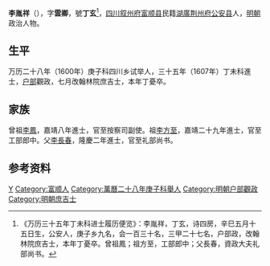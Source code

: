 '''李胤祥'''（{{bd|1581年||1607年||}}），字'''雲卿'''，號'''丁玄'''<ref>《万历三十五年丁未科进士履历便览》：李胤祥，丁玄，诗四房，辛巳五月十五日生，公安人，庚子乡九名，会一百三十名，三甲二十七名，户部政，改翰林院庶吉士，本年丁憂卒。曾祖鳳；祖方至，工部郎中；父長春，資政大夫礼部尚书。</ref>，[[四川|四川]][[叙州府|叙州府]][[富顺县|富顺县]]民籍[[湖廣|湖廣]][[荆州府|荆州府]][[公安县|公安县]]人，[[明朝|明朝]]政治人物。

== 生平 ==
万历二十八年（1600年）庚子科四川乡试举人，三十五年（1607年）丁未科進士，[[户部|户部]]觀政，七月改翰林院庶吉士，本年丁憂卒。

== 家族 ==
曾祖[[李鳳|李鳳]]，嘉靖八年進士，官至按察司副使。祖[[李方至|李方至]]，嘉靖二十九年進士，官至工部郎中。父[[李長春_(隆慶進士)|李長春]]，隆慶二年進士，官至礼部尚书。

==参考资料==
{{reflist}}

{{萬曆三十五年丁未科殿試金榜}}

{{Authority control}}

{{DEFAULTSORT:}}
[[Category:李姓|Y]]
[[Category:富顺人|Category:富顺人]]
[[Category:萬曆二十八年庚子科舉人|Category:萬曆二十八年庚子科舉人]]
[[Category:明朝户部觀政|Category:明朝户部觀政]]
[[Category:明朝庶吉士|Category:明朝庶吉士]]


{{明朝人物小作品}}